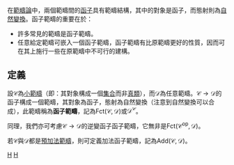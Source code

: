 在[[範疇論|範疇論]]中，兩個範疇間的[[函子|函子]]具有範疇結構，其中的對象是函子，而態射則為[[自然變換|自然變換]]。函子範疇的重要在於：
* 許多常見的範疇是函子範疇。
* 任意給定範疇可嵌入一個函子範疇，函子範疇有比原範疇更好的性質，因而可在其上施行一些在原範疇中不可行的建構。

==定義==
設<math>\mathcal{C}</math>為[[小範疇|小範疇]]（即：其對象構成一個[[集合|集合]]而非[[真類|真類]]），而<math>\mathcal{D}</math>為任意範疇。<math>\mathcal{C} \to \mathcal{D}</math>的函子構成一個範疇，其對象為函子，態射為自然變換（注意到自然變換可以合成），此範疇稱為'''函子範疇'''，記為<math>\mathrm{Fct}(\mathcal{C}, \mathcal{D})</math>或<math>\mathcal{D}^\mathcal{C}</math>。

同理，我們亦可考慮<math>\mathcal{C} \to \mathcal{D}</math>的逆變函子函子範疇，它無非是<math>\mathrm{Fct}(\mathcal{C}^\mathrm{op}, \mathcal{D})</math>。

若<math>\mathcal{C}</math>與<math>\mathcal{D}</math>都是[[預加法範疇|預加法範疇]]，則可定義加法函子範疇，記為<math>\mathrm{Add}(\mathcal{C}, \mathcal{D})</math>。

[[Category:函子|H]]
[[Category:範疇論中的範疇|H]]